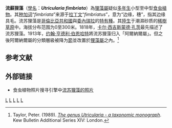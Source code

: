 {{noteTA
|G1=Carnivorous Plant
}}
{{Speciesbox 
| taxon = Utricularia fimbriata
| authority = [[Kunth|Kunth]]
| synonyms = 
*''Aranella fimbriata''<br /><small>(Kunth) [[Barnhart|Barnhart]]</small>
}}

'''流蘇狸藻'''（[[學名|學名]]：'''''Utricularia fimbriata'''''）為[[狸藻屬|狸藻屬]]疑似[[多年生植物|多年生]]小型至中型[[食虫植物|食虫植物]]。其[[种加词|种加词]]“''fimbriata''”来源于[[拉丁文|拉丁文]]“''fimbriatus''”，意为“边缘，穗”，指其边缘具毛。流苏狸藻是[[哥倫比亞共和國|哥倫比亞共和國]]與[[委內瑞拉|委內瑞拉]]的[[特有種|特有種]]。其[[陸生植物|陸生]]于潮濕砂质的[[稀樹草原|稀樹草原]]中。海拔分布范围为0至300米。1818年，[[卡尔·西吉斯蒙德·孔茨|卡尔·西吉斯蒙德·孔茨]]最先描述了流苏狸藻。1913年，[[约翰·亨德利·伯恩哈特|约翰·亨德利·伯恩哈特]]{{small|（John Hendley Barnhart）}}將流苏狸藻归入「阿爾納爾屬」{{small|（''Aranella''）}}。但之後阿爾納爾屬的分類層級被降为[[節_(植物學)|節]]並改置於[[狸藻屬|狸藻屬]]之內。<ref name="Taylor 1989">Taylor, Peter. (1989). ''[[狸藻属——分类学专著|The genus Utricularia - a taxonomic monograph]]''. Kew Bulletin Additional Series XIV: London.</ref>

== 参考文献 ==
{{reflist}}

== 外部链接 ==
{{refbegin|2}}
* 食虫植物照片搜寻引擎中[http://www.cpphotofinder.com/utricularia-fimbriata-284.html 流苏狸藻的照片] {{Wayback|url=http://www.cpphotofinder.com/utricularia-fimbriata-284.html |date=20210119075439 }}
{{Commons-inline|Utricularia fimbriata|流苏狸藻}}
{{wikispecies-inline|Utricularia fimbriata|流苏狸藻}}
{{refend}}

{{Utricularia}}
{{Taxonbar|from=Q1953219}}

[[Category:南美洲食虫植物|L]]
[[Category:哥伦比亚植物|L]]
[[Category:委内瑞拉植物|L]]
[[Category:狸藻屬|L]]
[[Category:小蛛狸藻组|L]]


{{狸藻属小作品}}